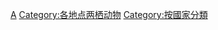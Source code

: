 {{Categories by country|nocat}}

[[Category:各國脊椎動物|A]]
[[Category:各地点两栖动物|Category:各地点两栖动物]]
[[Category:按國家分類|Category:按國家分類]]